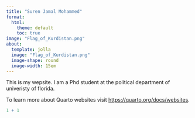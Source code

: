```yaml
---
title: "Suren Jamal Mohammed"
format: 
  html:
    theme: default
    toc: true
image: "Flag_of_Kurdistan.png"
about:
  template: jolla
  image: "Flag_of_Kurdistan.png"
  image-shape: round
  image-width: 15em
---
```


This is my wepsite. I am a Phd student at the political department of univeristy of florida.

To learn more about Quarto websites visit <https://quarto.org/docs/websites>.

```r
1 + 1
```
